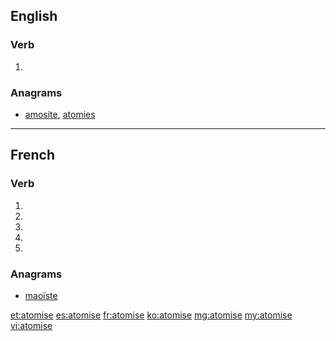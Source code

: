 {{also|atomisé}}
==English==

===Verb===
{{en-verb|atomis}}

# {{alternative spelling of|atomize|lang=en}}

===Anagrams===
* [[amosite#English|amosite]], [[atomies#English|atomies]]

----

==French==

===Verb===
{{fr-verb-form}}

# {{inflection of|atomiser||1|s|pres|indc|lang=fr}}
# {{inflection of|atomiser||3|s|pres|indc|lang=fr}}
# {{inflection of|atomiser||1|s|pres|subj|lang=fr}}
# {{inflection of|atomiser||3|s|pres|subj|lang=fr}}
# {{inflection of|atomiser||2|s|impr|lang=fr}}

===Anagrams===
* [[maoïste#French|maoïste]]

[[et:atomise]]
[[es:atomise]]
[[fr:atomise]]
[[ko:atomise]]
[[mg:atomise]]
[[my:atomise]]
[[vi:atomise]]